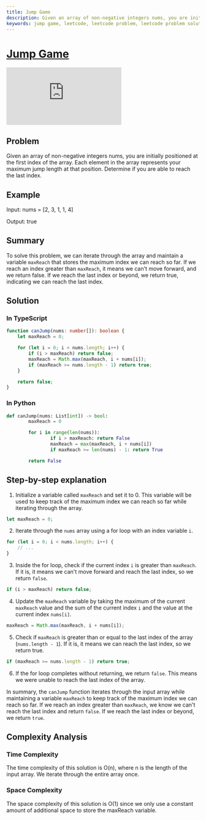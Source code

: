 ```yaml
---
title: Jump Game
description: Given an array of non-negative integers nums, you are initially positioned at the first index of the array. Each element in the array represents your maximum jump length at that position. Determine if you are able to reach the last index.
keywords: jump game, leetcode, leetcode problem, leetcode problem solution, leetcode problem solution in typescript, leetcode problem solution in python, leetcode problem solution in javascript, leetcode problem solution in java, leetcode problem solution in c#, leetcode problem solution in c++, leetcode problem solution in go, leetcode problem solution in ruby, leetcode problem solution in swift, leetcode problem solution in kotlin, leetcode problem solution in dart, leetcode problem solution in php, leetcode problem solution in scala, leetcode problem solution in rust, leetcode problem solution in elixir, leetcode problem solution in clojure, leetcode problem solution in haskell, leetcode problem solution in lua, leetcode problem solution in perl, leetcode problem solution in r, leetcode problem solution in sql, leetcode problem solution in crystal, leetcode problem solution in julia, leetcode problem solution in nim, leetcode problem solution in pascal, leetcode problem solution in d, leetcode problem solution in f#, leetcode problem solution in groovy, leetcode problem solution in julia, leetcode problem solution in objective-c, leetcode problem solution in powershell, leetcode problem solution in raku, leetcode problem solution in racket, leetcode problem solution in typescript, leetcode problem solution in python, leetcode problem solution in javascript, leetcode problem solution in java, leetcode problem solution in c#, leetcode problem solution in c++, leetcode problem solution in go, leetcode problem solution in ruby, leetcode problem solution in swift, leetcode problem solution in kotlin, leetcode problem solution in dart, leetcode problem solution in php, leetcode problem solution in scala, leetcode problem solution in rust, leetcode problem solution in elixir, leetcode problem solution in clojure, leetcode problem solution in haskell, leetcode problem solution in lua, leetcode problem solution in perl, leetcode problem solution in r, leetcode problem solution in sql, leetcode problem solution in crystal, leetcode problem solution in julia, leetcode problem solution in nim, leetcode problem solution in pascal, leetcode problem solution in d, leetcode problem solution in f#, leetcode problem solution in groovy, leetcode problem solution in julia, leetcode problem solution in objective-c, leetcode problem solution in powershell, leetcode problem solution in raku, leetcode problem solution in racket
---
```



# [Jump Game](https://leetcode.com/problems/jump-game/) <DifficultyChip difficulty="medium" />

<div className="iframe-container">
	<iframe className="responsive-iframe" src="https://www.youtube.com/embed/Yan0cv2cLy8"
					title="YouTube video player" frameBorder="0"
					allow="accelerometer; autoplay; clipboard-write; encrypted-media; gyroscope; picture-in-picture"
					allowFullScreen></iframe>
</div>

## Problem

Given an array of non-negative integers nums, you are initially positioned at the first index of the array. Each element in the array represents your maximum jump length at that position. Determine if you are able to reach the last index.

## Example

Input: nums = [2, 3, 1, 1, 4]

Output: true

## Summary

To solve this problem, we can iterate through the array and maintain a variable `maxReach` that stores the maximum index we can reach so far. If we reach an index greater than `maxReach`, it means we can't move forward, and we return false. If we reach the last index or beyond, we return true, indicating we can reach the last index.

## Solution

### In TypeScript

```typescript
function canJump(nums: number[]): boolean {
    let maxReach = 0;

    for (let i = 0; i < nums.length; i++) {
        if (i > maxReach) return false;
        maxReach = Math.max(maxReach, i + nums[i]);
        if (maxReach >= nums.length - 1) return true;
    }

    return false;
}
```

### In Python

```python
def canJump(nums: List[int]) -> bool:
		maxReach = 0

		for i in range(len(nums)):
				if i > maxReach: return False
				maxReach = max(maxReach, i + nums[i])
				if maxReach >= len(nums) - 1: return True

		return False
```

## Step-by-step explanation

1. Initialize a variable called `maxReach` and set it to 0. This variable will be used to keep track of the maximum index we can reach so far while iterating through the array.

```typescript
let maxReach = 0;
```

2. Iterate through the `nums` array using a for loop with an index variable `i`.

```typescript
for (let i = 0; i < nums.length; i++) {
    // ...
}
```

3. Inside the for loop, check if the current index `i` is greater than `maxReach`. If it is, it means we can't move forward and reach the last index, so we return `false`.

```typescript
if (i > maxReach) return false;
```

4. Update the `maxReach` variable by taking the maximum of the current `maxReach` value and the sum of the current index `i` and the value at the current index `nums[i]`.

```typescript
maxReach = Math.max(maxReach, i + nums[i]);
```

5. Check if `maxReach` is greater than or equal to the last index of the array (`nums.length - 1`). If it is, it means we can reach the last index, so we return true.

```typescript
if (maxReach >= nums.length - 1) return true;
```

6. If the for loop completes without returning, we return `false`. This means we were unable to reach the last index of the array.

In summary, the `canJump` function iterates through the input array while maintaining a variable `maxReach` to keep track of the maximum index we can reach so far. If we reach an index greater than `maxReach`, we know we can't reach the last index and return `false`. If we reach the last index or beyond, we return `true`.

## Complexity Analysis

### Time Complexity

The time complexity of this solution is O(n), where n is the length of the input array. We iterate through the entire array once.

### Space Complexity

The space complexity of this solution is O(1) since we only use a constant amount of additional space to store the maxReach variable.
